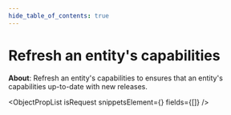 ```yaml
---
hide_table_of_contents: true
---
```



# Refresh an entity's capabilities

**About**: Refresh an entity's capabilities to ensures that an entity's capabilities
up-to-date with new releases.

<ObjectPropList
  isRequest
  snippetsElement={<EntitiesRefreshCapabilities />}
  fields={[]}
/>
